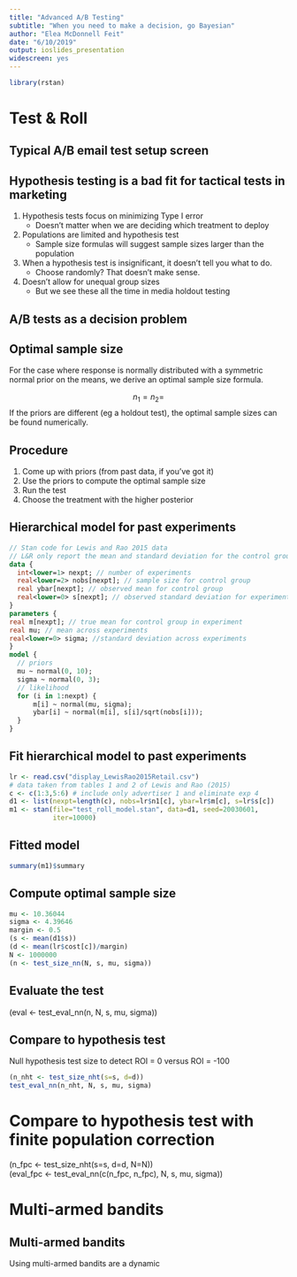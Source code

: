 ```yaml
---
title: "Advanced A/B Testing"
subtitle: "When you need to make a decision, go Bayesian"
author: "Elea McDonnell Feit"
date: "6/10/2019"
output: ioslides_presentation
widescreen: yes
---
```


```r
library(rstan)
```


# Test & Roll

## Typical A/B email test setup screen


## Hypothesis testing is a bad fit for tactical tests in marketing

1. Hypothesis tests focus on minimizing Type I error
    - Doesn't matter when we are deciding which treatment to deploy 

2. Populations are limited and hypothesis test 
    - Sample size formulas will suggest sample sizes larger than the population
    
3. When a hypothesis test is insignificant, it doesn't tell you what to do. 
    - Choose randomly? That doesn't make sense. 
    
4. Doesn't allow for unequal group sizes
    - But we see these all the time in media holdout testing
    
    
## A/B tests as a decision problem


## Optimal sample size
For the case where response is normally distributed with a symmetric normal prior on the means, we derive an optimal sample size formula. 

$$n_1 = n_2 = $$
If the priors are different (eg a holdout test), the optimal sample sizes can be found numerically.


## Procedure
1. Come up with priors (from past data, if you've got it)
2. Use the priors to compute the optimal sample size
3. Run the test
4. Choose the treatment with the higher posterior 


## Hierarchical model for past experiments {.smaller}
```stan
// Stan code for Lewis and Rao 2015 data
// L&R only report the mean and standard deviation for the control group for each experiment
data {
  int<lower=1> nexpt; // number of experiments
  real<lower=2> nobs[nexpt]; // sample size for control group
  real ybar[nexpt]; // observed mean for control group
  real<lower=0> s[nexpt]; // observed standard deviation for experiment (pooled)
}
parameters {
real m[nexpt]; // true mean for control group in experiment
real mu; // mean across experiments
real<lower=0> sigma; //standard deviation across experiments
}
model {
  // priors
  mu ~ normal(0, 10);
  sigma ~ normal(0, 3);
  // likelihood
  for (i in 1:nexpt) {
	  m[i] ~ normal(mu, sigma);
	  ybar[i] ~ normal(m[i], s[i]/sqrt(nobs[i])); 
  }
}
```

## Fit hierarchical model to past experiments
```r
lr <- read.csv("display_LewisRao2015Retail.csv")
# data taken from tables 1 and 2 of Lewis and Rao (2015)
c <- c(1:3,5:6) # include only advertiser 1 and eliminate exp 4
d1 <- list(nexpt=length(c), nobs=lr$n1[c], ybar=lr$m[c], s=lr$s[c])
m1 <- stan(file="test_roll_model.stan", data=d1, seed=20030601, 
           iter=10000)
```

## Fitted model
```r
summary(m1)$summary
```

## Compute optimal sample size
```r
mu <- 10.36044
sigma <- 4.39646
margin <- 0.5
(s <- mean(d1$s))
(d <- mean(lr$cost[c])/margin)
N <- 1000000
(n <- test_size_nn(N, s, mu, sigma))
```

## Evaluate the test
(eval <- test_eval_nn(n, N, s, mu, sigma))

## Compare to hypothesis test 
Null hypothesis test size to detect ROI = 0 versus ROI = -100
```r
(n_nht <- test_size_nht(s=s, d=d))  
test_eval_nn(n_nht, N, s, mu, sigma)
```

# Compare to hypothesis test with finite population correction
(n_fpc <- test_size_nht(s=s, d=d, N=N))  
(eval_fpc <- test_eval_nn(c(n_fpc, n_fpc), N, s, mu, sigma))


# Multi-armed bandits

## Multi-armed bandits
Using multi-armed bandits are a dynamic

